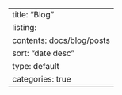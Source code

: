 ---
title: "Blog"
listing:
  contents: docs/blog/posts
  sort: "date desc"
  type: default
  categories: true
---